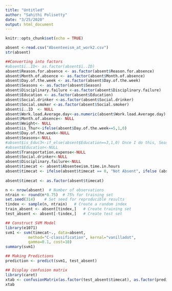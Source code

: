 ```yaml
---
title: "Untitled"
author: "Sahithi Polisetty"
date: "3/25/2020"
output: html_document
---
```


```r
knitr::opts_chunk$set(echo = TRUE)
```

```r
absent <-read.csv("Absenteeism_at_work2.csv")
str(absent)
```

```r
##Converting into factors
#absent$ï..ID<- as.factor(absent$ï..ID)
absent$Reason.for.absence <- as.factor(absent$Reason.for.absence)
absent$Month.of.absence <- as.factor(absent$Month.of.absence)
absent$Day.of.the.week <- as.factor(absent$Day.of.the.week)
absent$Seasons <- as.factor(absent$Season)
absent$Disciplinary.failure <-as.factor(absent$Disciplinary.failure)
absent$Education <- as.factor(absent$Education)
absent$Social.drinker <-as.factor(absent$Social.drinker)
absent$Social.smoker <-as.factor(absent$Social.smoker)
absent$ï..ID  <- NULL
absent$Work.load.Average.day<-as.numeric(absent$Work.load.Average.day)
absent$Month.of.absence<- NULL
absent$Weight<- NULL
absent$is_Thur<-ifelse(absent$Day.of.the.week==5,1,0)
absent$Day.of.the.week<-NULL
absent$Seasons<-NULL
#absent$is_Educ3<-if_else(absent$Education==3,1,0) Once I do this, Seasons and Education3 no longer significant
#absent$Education<-NULL
absent$Transportation.expense<-NULL
absent$Social.drinker<-NULL
absent$Disciplinary.failure<-NULL
absent$timecat <- absent$Absenteeism.time.in.hours
absent$timecat <- ifelse(absent$timecat == 0, "Not Absent", ifelse (absent$timecat>0 & absent$timecat<8, "<1 day", ifelse(absent$timecat>=8 & absent$timecat<=32, "1-4 days", ifelse(absent$timecat>32 & absent$timecat<=56, "1 week", ifelse(absent$timecat>56 & absent$timecat<=96, "2 weeks", "3 weeks")))))
          
absent$timecat <- as.factor(absent$timecat)
```

```r
n <- nrow(absent)  # Number of observations
ntrain <- round(n*0.75)  # 75% for training set
set.seed(314)    # Set seed for reproducible results
tindex <- sample(n, ntrain)   # Create a random index
train_absent <- absent[tindex,]   # Create training set
test_absent <- absent[-tindex,]   # Create test set

## Construct SVM Model
library(e1071)
svm1 <- svm(timecat~., data=absent, 
          method="C-classification", kernal="vanilladot", 
          gamma=0.1, cost=10)
summary(svm1)
```
```r
## Making Predictions
prediction <- predict(svm1, test_absent)

## Display confusion matrix
library(caret)
xtab <- confusionMatrix(as.factor(test_absent$timecat), as.factor(prediction))
xtab
```

